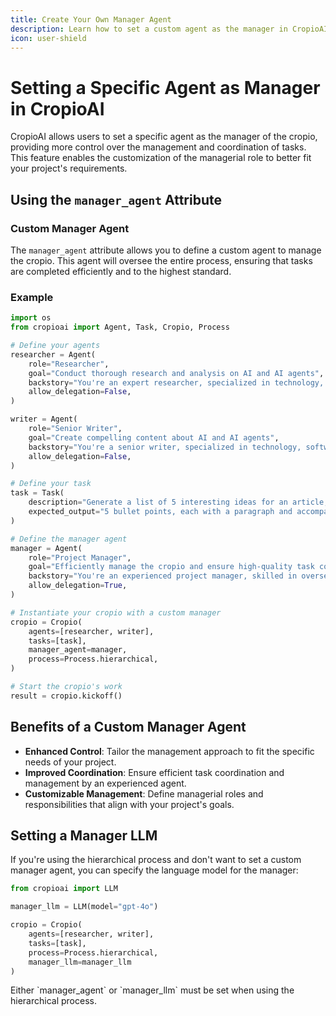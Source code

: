 ```yaml
---
title: Create Your Own Manager Agent
description: Learn how to set a custom agent as the manager in CropioAI, providing more control over task management and coordination.
icon: user-shield
---
```


# Setting a Specific Agent as Manager in CropioAI

CropioAI allows users to set a specific agent as the manager of the cropio, providing more control over the management and coordination of tasks. 
This feature enables the customization of the managerial role to better fit your project's requirements.

## Using the `manager_agent` Attribute

### Custom Manager Agent

The `manager_agent` attribute allows you to define a custom agent to manage the cropio. This agent will oversee the entire process, ensuring that tasks are completed efficiently and to the highest standard.

### Example

```python Code
import os
from cropioai import Agent, Task, Cropio, Process

# Define your agents
researcher = Agent(
    role="Researcher",
    goal="Conduct thorough research and analysis on AI and AI agents",
    backstory="You're an expert researcher, specialized in technology, software engineering, AI, and startups. You work as a freelancer and are currently researching for a new client.",
    allow_delegation=False,
)

writer = Agent(
    role="Senior Writer",
    goal="Create compelling content about AI and AI agents",
    backstory="You're a senior writer, specialized in technology, software engineering, AI, and startups. You work as a freelancer and are currently writing content for a new client.",
    allow_delegation=False,
)

# Define your task
task = Task(
    description="Generate a list of 5 interesting ideas for an article, then write one captivating paragraph for each idea that showcases the potential of a full article on this topic. Return the list of ideas with their paragraphs and your notes.",
    expected_output="5 bullet points, each with a paragraph and accompanying notes.",
)

# Define the manager agent
manager = Agent(
    role="Project Manager",
    goal="Efficiently manage the cropio and ensure high-quality task completion",
    backstory="You're an experienced project manager, skilled in overseeing complex projects and guiding teams to success. Your role is to coordinate the efforts of the cropio members, ensuring that each task is completed on time and to the highest standard.",
    allow_delegation=True,
)

# Instantiate your cropio with a custom manager
cropio = Cropio(
    agents=[researcher, writer],
    tasks=[task],
    manager_agent=manager,
    process=Process.hierarchical,
)

# Start the cropio's work
result = cropio.kickoff()
```

## Benefits of a Custom Manager Agent

- **Enhanced Control**: Tailor the management approach to fit the specific needs of your project.
- **Improved Coordination**: Ensure efficient task coordination and management by an experienced agent.
- **Customizable Management**: Define managerial roles and responsibilities that align with your project's goals.

## Setting a Manager LLM

If you're using the hierarchical process and don't want to set a custom manager agent, you can specify the language model for the manager:

```python Code
from cropioai import LLM

manager_llm = LLM(model="gpt-4o")

cropio = Cropio(
    agents=[researcher, writer],
    tasks=[task],
    process=Process.hierarchical,
    manager_llm=manager_llm
)
```

<Note>
Either `manager_agent` or `manager_llm` must be set when using the hierarchical process.
</Note>